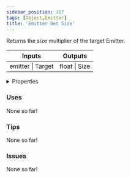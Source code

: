 ```yaml
---
sidebar_position: 167
tags: [Object,Emitter]
title: 'Emitter Get Size'
---
```


Returns the size multiplier of the target Emitter.



<IChip uuid="08c3c01c-2c40-4b92-a913-e5a8cbbbe352"/>

<table><thead><tr><th>Inputs</th><th>Outputs</th></tr></thead><tbody><tr><td>emitter | Target</td><td>float | Size</td></tr></tbody></table>

<details>
  <summary>Properties</summary>
  <div>
    <div>
    <table>
      <tbody>
        <tr>
          <td>Is beta required?</td>
          <td>No</td>
        </tr>
        <tr>
          <td>Is chip a trolling risk?</td>
          <td>No</td>
        </tr>
        <tr>
          <td>Is chip a role assignment risk?</td>
          <td>No</td>
        </tr>
        <tr>
          <td>Chip UUID</td>
          <td>08c3c01c-2c40-4b92-a913-e5a8cbbbe352</td>
        </tr>
        <tr>
          <td>Room availability</td>
          <td>Available everywhere</td>
        </tr>
      </tbody>
    </table>
    </div>
  </div>
</details>

### Uses

None so far!

### Tips

None so far!

### Issues

None so far!